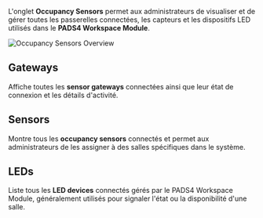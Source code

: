 L'onglet **Occupancy Sensors** permet aux administrateurs de visualiser et de gérer toutes les passerelles connectées, les capteurs et les dispositifs LED utilisés dans le **PADS4 Workspace Module**.

![Occupancy Sensors Overview](/mnt/data/image.png)

## Gateways

Affiche toutes les **sensor gateways** connectées ainsi que leur état de connexion et les détails d'activité.

## Sensors

Montre tous les **occupancy sensors** connectés et permet aux administrateurs de les assigner à des salles spécifiques dans le système.

## LEDs

Liste tous les **LED devices** connectés gérés par le PADS4 Workspace Module, généralement utilisés pour signaler l'état ou la disponibilité d'une salle.
